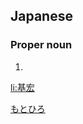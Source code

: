 ==Japanese==
{{ja-kanjitab|基|宏}}

===Proper noun===
{{ja-pos|proper|もとひろ}}

# {{given name|male|lang=ja}}

[[Category:Japanese male given names|もとひろ]]

[[li:基宏]]
